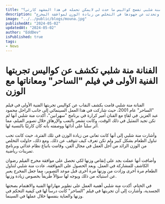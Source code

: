 ```yaml
---
title: "الفنانة منة شلبي تفضح كواليس ما حدث لي لايمكن تحمله في هذا المشهد كارثي؟!"
description: "منة شلبي تكشف عن كواليس تجربتها الفنية الأولى ومعاناتها مع الوزن في فيلم الساحر عام 2001، حيث وصفت أدائها بأنه كارثي، وتحدثت عن جهودها في التخلص من زيادة الوزن لموافقة المخرج."
image: "../../public/blogs/mouna.jpg"
publishedAt: "2024-05-02"
updatedAt: "2024-05-02"
author: "EddDev"
isPublished: true
tags:
- News
---
```


# الفنانة منة شلبي تكشف عن كواليس تجربتها الفنية الأولى في فيلم "الساحر" ومعاناتها مع الوزن

الفنانة منة شلبي قامت بكشف النقاب عن كواليس تجربتها الفنية الأولى في فيلم "الساحر" عام 2001، حيث شاركت في هذا العمل السينمائي إلى جانب الراحل محمود عبد العزيز. في لقاءٍ مع الفنان أمير كرارة في برنامج "سهرانين"، أكدت منة شلبي أنها لم تكن تجيد التمثيل في ذلك الوقت، وكانت تشعر بالتعب والإرهاق خلال تصوير الفيلم، مما أثر سلباً على أدائها ووصفته بأنه كان كارثيًا بالنسبة لها.

وأشارت منة شلبي إلى أنها كانت تعاني من زيادة الوزن في تلك الفترة، حيث كانت تحب تناول الطعام بشكل كبير ولم تكن تعرف كيف تتوقف عن ذلك. ومع ذلك، حاولت التخلص من الوزن الزائد من أجل العمل في مجال الفن، وقامت باتباع نظام غذائي وبرنامج تمرينات رياضية.

وأضافت أنها عملت بجد على إنقاص وزنها لكي تحصل على موافقة مخرج الفيلم رضوان الكاشف للمشاركة في العمل. وبعد الحصول على الموافقة، عادت منة شلبي لتناول الطعام مرة أخرى وزادت من وزنها مرة أخرى قبل موعد التصوير، مما جعل المخرج يعبر عن استيائه من ذلك ويوجه لها سؤالاً طريفاً بخصوص زيادة وزنها.

في الختام، أكدت منة شلبي أهمية العمل على تطوير مهاراتها الفنية والاهتمام بصحتها الجسدية، وأشارت إلى أن تجربتها في فيلم "الساحر" كانت درساً لها في كيفية التحكم في وزنها والعناية بنفسها خلال عملها في السينما.

